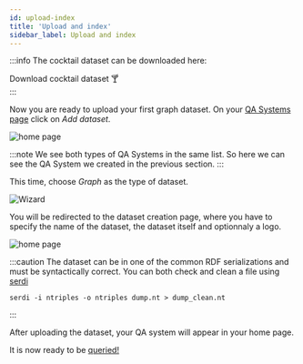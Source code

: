 ```yaml
---
id: upload-index
title: 'Upload and index'
sidebar_label: Upload and index
---
```



:::info
The cocktail dataset can be downloaded here:
<div style={{ display: 'flex', justifyContent: 'center' }}>
    <Link
        target="_blank"
        to='/cocktails.nt'
        className="button button--primary button--lg"
        style={{ textDecoration: 'none ' }}
    >
        Download cocktail dataset 🍸
    </Link>
</div>
:::

Now you are ready to upload your first graph dataset. On your [QA Systems page](https://app.qanswer.ai/qa-systems) click on *Add dataset*.


<Image src='/img/newUI/tuto-ui-text/qa-systems-simpsons.png' alt='home page'/>

:::note
We see both types of QA Systems in the same list. So here we can see the QA System we created in the previous section.
:::

This time, choose *Graph* as the type of dataset.

<Image src='/img/newUI/wizard.png' alt='Wizard'/>

You will be redirected to the dataset creation page, where you have to specify the name of the dataset, the dataset itself and optionnaly a logo.

<Image src='/img/newUI/tuto-ui-graph/creation-cocktails.png' alt='home page'/>

:::caution
The dataset can be in one of the common RDF serializations and must be syntactically correct. You can both check and clean a file using [serdi](https://drobilla.net/software/serd)

```
serdi -i ntriples -o ntriples dump.nt > dump_clean.nt
```
:::


After uploading the dataset, your QA system will appear in your home page.

It is now ready to be [queried!](query)
